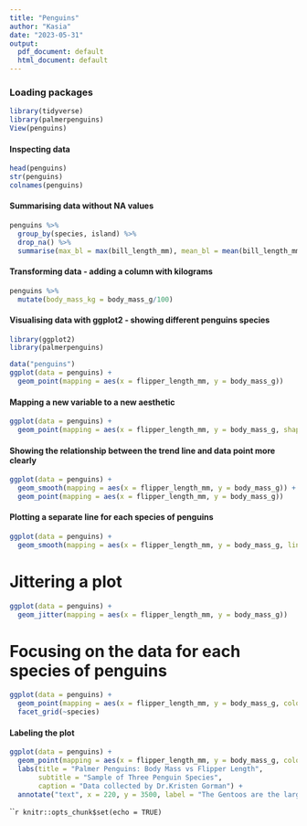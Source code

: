---
title: "Penguins"
author: "Kasia"
date: "2023-05-31"
output:
  pdf_document: default
  html_document: default
---

### Loading packages

```{r loading data}
library(tidyverse)
library(palmerpenguins)
View(penguins)

```
#### Inspecting data
```{r getting to know the data}
head(penguins)
str(penguins)
colnames(penguins)
```
#### Summarising data without NA values
```{r removing NA values}
penguins %>%
  group_by(species, island) %>%
  drop_na() %>%
  summarise(max_bl = max(bill_length_mm), mean_bl = mean(bill_length_mm))
```
#### Transforming data - adding a column with kilograms
```{r adding a column with kilograms instead of grams}
penguins %>%
  mutate(body_mass_kg = body_mass_g/100)
```
#### Visualising data with ggplot2 - showing different penguins species
```{r loading ggplot}
library(ggplot2)
library(palmerpenguins)
```


```{r visualising data}
data("penguins")
ggplot(data = penguins) +
  geom_point(mapping = aes(x = flipper_length_mm, y = body_mass_g))
```
#### Mapping a new variable to a new aesthetic
```{r}
ggplot(data = penguins) +
  geom_point(mapping = aes(x = flipper_length_mm, y = body_mass_g, shape = species, color = species))
```
#### Showing the relationship between the trend line and data point more clearly
```{r showing relationship between variables}
ggplot(data = penguins) +
  geom_smooth(mapping = aes(x = flipper_length_mm, y = body_mass_g)) +
  geom_point(mapping = aes(x = flipper_length_mm, y = body_mass_g))
```
#### Plotting a separate line for each species of penguins
```{r separate line for each species}
ggplot(data = penguins) +
  geom_smooth(mapping = aes(x = flipper_length_mm, y = body_mass_g, linetype = species))
```

# Jittering a plot
```{r adding a random noise}
ggplot(data = penguins) +
  geom_jitter(mapping = aes(x = flipper_length_mm, y = body_mass_g))
```
# Focusing on the data for each species of penguins
```{r showing data for each species}
ggplot(data = penguins) +
  geom_point(mapping = aes(x = flipper_length_mm, y = body_mass_g, color = species)) +
  facet_grid(~species)
```
####  Labeling the plot
```{r naming the plot}
ggplot(data = penguins) +
  geom_point(mapping = aes(x = flipper_length_mm, y = body_mass_g, color = species)) +
  labs(title = "Palmer Penguins: Body Mass vs Flipper Length",
       subtitle = "Sample of Three Penguin Species",
       caption = "Data collected by Dr.Kristen Gorman") +
  annotate("text", x = 220, y = 3500, label = "The Gentoos are the largest")

```

`````{r setup, include=FALSE}
knitr::opts_chunk$set(echo = TRUE)
```

